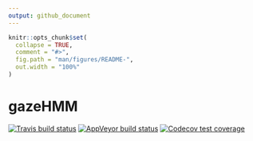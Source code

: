 ---
output: github_document
---

<!-- README.md is generated from README.Rmd. Please edit that file -->

```{r, include = FALSE}
knitr::opts_chunk$set(
  collapse = TRUE,
  comment = "#>",
  fig.path = "man/figures/README-",
  out.width = "100%"
)
```

# gazeHMM

<!-- badges: start -->
[![Travis build status](https://travis-ci.com/maltelueken/gazeHMM.svg?branch=master)](https://travis-ci.com/maltelueken/gazeHMM)
[![AppVeyor build status](https://ci.appveyor.com/api/projects/status/github/maltelueken/gazeHMM?branch=master&svg=true)](https://ci.appveyor.com/project/maltelueken/gazeHMM)
[![Codecov test coverage](https://codecov.io/gh/maltelueken/gazeHMM/branch/master/graph/badge.svg)](https://codecov.io/gh/maltelueken/gazeHMM?branch=master)
<!-- badges: end -->
